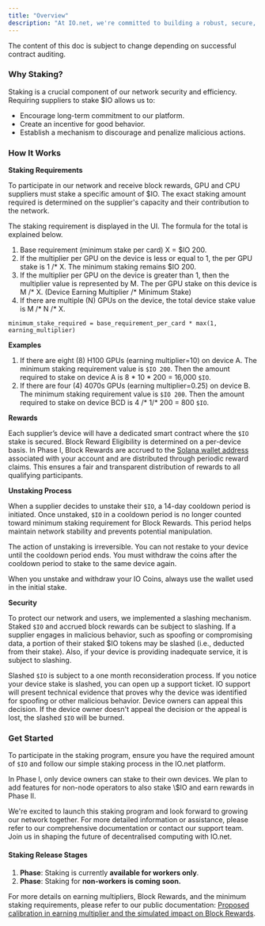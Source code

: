 ```yaml
---
title: "Overview"
description: "At IO.net, we're committed to building a robust, secure, and decentralized platform for GPU and CPU supply and demand. Our staking program is designed to align incentives, ensure network integrity, and reward active participants in our ecosystem."
---
```


<Info>
The content of this doc is subject to change depending on successful contract auditing.
</Info>

### Why Staking?

Staking is a crucial component of our network security and efficiency. Requiring suppliers to stake \$IO allows us to:

* Encourage long-term commitment to our platform.
* Create an incentive for good behavior.
* Establish a mechanism to discourage and penalize malicious actions.

### How It Works

**Staking Requirements**

To participate in our network and receive block rewards, GPU and CPU suppliers must stake a specific amount of \$IO. The exact staking amount required is determined on the supplier's capacity and their contribution to the network.

The staking requirement is displayed in the UI. The formula for the total is explained below.

1. Base requirement (minimum stake per card) X = \$IO 200.
2. If the multiplier per GPU on the device is less or equal to 1, the per GPU stake is 1 /* X. The minimum staking remains \$IO 200.
3. If the multiplier per GPU on the device is greater than 1, then the multiplier value is represented by M. The per GPU stake on this device is M /* X. (Device Earning Multiplier /* Minimum Stake)
4. If there are multiple (N) GPUs on the device, the total device stake value is M /* N /* X.

```
minimum_stake_required = base_requirement_per_card * max(1, earning_multiplier)
```

**Examples**

1. If there are eight (8) H100 GPUs (earning multiplier=10) on device A. The minimum staking requirement value is `$IO 200`. Then the amount required to stake on device A is 8 * 10 * 200 = 16,000 `$IO`.
2. If there are four (4) 4070s GPUs (earning multiplier=0.25) on device B. The minimum staking requirement value is `$IO 200`. Then the amount required to stake on device BCD is 4 /* 1/* 200 = 800 `$IO`.

**Rewards**

Each supplier’s device will have a dedicated smart contract where the `$IO` stake is secured. Block Reward Eligibility is determined on a per-device basis. In Phase I, Block Rewards are accrued to the [Solana wallet address ](/docs/solana)associated with your account and are distributed through periodic reward claims. This ensures a fair and transparent distribution of rewards to all qualifying participants.

**Unstaking Process**

When a supplier decides to unstake their `$IO`, a 14-day cooldown period is initiated. Once unstaked, `$IO` in a cooldown period is no longer counted toward minimum staking requirement for Block Rewards. This period helps maintain network stability and prevents potential manipulation.

The action of unstaking is irreversible. You can not restake to your device until the cooldown period ends. You must withdraw the coins after the cooldown period to stake to the same device again.

<Info>
When you unstake and withdraw your IO Coins, always use the wallet used in the initial stake.
</Info>

**Security**

To protect our network and users, we implemented a slashing mechanism. Staked `$IO` and accrued block rewards can be subject to slashing. If a supplier engages in malicious behavior, such as spoofing or compromising data, a portion of their staked \$IO tokens may be slashed (i.e., deducted from their stake). Also, if your device is providing inadequate service, it is subject to slashing.

Slashed `$IO` is subject to a one month reconsideration process. If you notice your device stake is slashed, you can open up a support ticket. IO support will present technical evidence that proves why the device was identified for spoofing or other malicious behavior. Device owners can appeal this decision. If the device owner doesn't appeal the decision or the appeal is lost, the slashed `$IO` will be burned.

### **Get Started**

To participate in the staking program, ensure you have the required amount of `$IO` and follow our simple staking process in the IO.net platform.

<Info>
In Phase I, only device owners can stake to their own devices. We plan to add features for non-node operators to also stake \$IO and earn rewards in Phase II.
</Info>

We're excited to launch this staking program and look forward to growing our network together. For more detailed information or assistance, please refer to our comprehensive documentation or contact our support team. Join us in shaping the future of decentralised computing with IO.net.

#### Staking Release Stages

1. **Phase**: Staking is currently **available for workers only**.
2. **Phase**: Staking for **non-workers is coming soon.**

For more details on earning multipliers, Block Rewards, and the minimum staking requirements, please refer to our public documentation: [Proposed calibration in earning multiplier and the simulated impact on Block Rewards](/docs/proposed-device-block-reward-multiplier).

